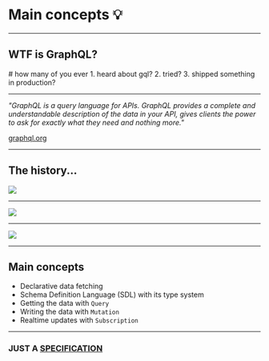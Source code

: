 
# Main concepts 💡

---

## WTF is GraphQL?

<Notes>
  # how many of you ever 1. heard about gql? 2. tried? 3. shipped something in production?
</Notes>

---

_"GraphQL is a query language for APIs. GraphQL provides a complete and understandable description of the data in your API, gives clients the power to ask for exactly what they need and nothing more."_

[graphql.org](https://graphql.org)

---

## The history...

![](https://cdn.cultofmac.com/wp-content/uploads/2012/05/facebookss2.jpg)

---

<Image src="/assets/trend.png" />

---

<Image src="/assets/users.png" />

---

## Main concepts

- Declarative data fetching
- Schema Definition Language (SDL) with its type system
- Getting the data with `Query`
- Writing the data with `Mutation`
- Realtime updates with `Subscription`

---


### JUST A [SPECIFICATION](https://facebook.github.io/graphql/)
